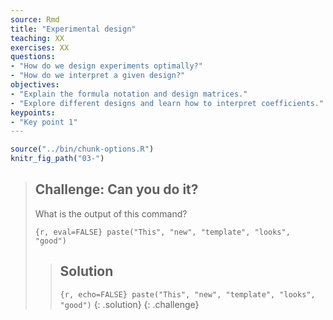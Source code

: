 ```yaml
---
source: Rmd
title: "Experimental design"
teaching: XX
exercises: XX
questions:
- "How do we design experiments optimally?"
- "How do we interpret a given design?"
objectives:
- "Explain the formula notation and design matrices."
- "Explore different designs and learn how to interpret coefficients."
keypoints:
- "Key point 1"
---
```


```r
source("../bin/chunk-options.R")
knitr_fig_path("03-")
```


> ## Challenge: Can you do it?
>
> What is the output of this command?
>
> ```{r, eval=FALSE}
> paste("This", "new", "template", "looks", "good")
> ```
>
> > ## Solution
> >
> > ```{r, echo=FALSE}
> > paste("This", "new", "template", "looks", "good")
> > ```
> {: .solution}
{: .challenge}
